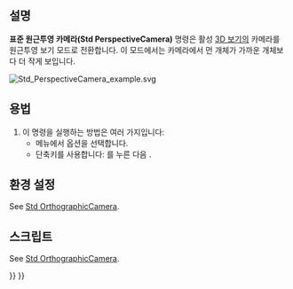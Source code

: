 <languages/>

{{Docnav
|[[Std_OrthographicCamera/ko|직교 투영 카메라]]
|[[Std_MainFullscreen/ko|메인 전체화면]]
|[[Std_View_Menu/ko|표준 보기 메뉴]]
|IconL=Std_OrthographicCamera.svg
|IconR=Std_MainFullscreen.svg
|IconC=Freecad.svg
}}

{{GuiCommand/ko
|Name=Std PerspectiveCamera
|Name/ko=표준 원근투영 카메라
|MenuLocation=보기 → 원근투영
|Workbenches=모두
|Shortcut={{KEY|V}} {{KEY|P}}
|SeeAlso=[[Std_OrthographicCamera/ko|표준 직교투영 카메라]]
}}

<span id="Description"></span>
==설명==

'''표준 원근투영 카메라(Std PerspectiveCamera)''' 명령은 활성 
[[3D_view/ko|3D 보기]]의 카메라를 원근투영 보기 모드로 전환합니다. 이 모드에서는 카메라에서 먼 개체가 가까운 개체보다 더 작게 보입니다.

[[Image:Std_PerspectiveCamera_example.svg]]
{{Caption|원근 투영 보기에서 크기가 같은 두 육면체}}

<span id="Usage"></span>
==용법==

<div class="mw-translate-fuzzy">
# 이 명령을 실행하는 방법은 여러 가지입니다:
#* 메뉴에서 {{MenuCommand|보기 → [[Image:Std_PerspectiveCamera.svg|16px]] 원근투영}} 옵션을 선택합니다.
#* 단축키를 사용합니다: {{KEY|V}} 를 누른 다음 {{KEY|P}}.
</div>

<span id="Preferences"></span>
==환경 설정==

See [[Std_OrthographicCamera#Preferences|Std OrthographicCamera]].

<span id="Scripting"></span>
==스크립트==

See [[Std_OrthographicCamera#Scripting|Std OrthographicCamera]].


{{Docnav
|[[Std_OrthographicCamera/ko|직교 투영 카메라]]
|[[Std_MainFullscreen/ko|메인 전체화면]]
|[[Std_View_Menu/ko|표준 보기 메뉴]]
|IconL=Std_OrthographicCamera.svg
|IconR=Std_MainFullscreen.svg
|IconC=Freecad.svg
}}

{{Std_Base_navi{{#translation:}}}}
{{Userdocnavi{{#translation:}}}}